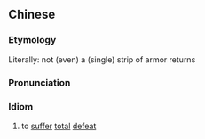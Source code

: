 ==Chinese==
{{zh-forms}}

===Etymology===
Literally: not (even) a (single) strip of armor returns

===Pronunciation===
{{zh-pron
|m=piàn jiǎ 不 huí
|cat=id
}}

===Idiom===
{{zh-idiom}}

# to [[suffer]] [[total]] [[defeat]]